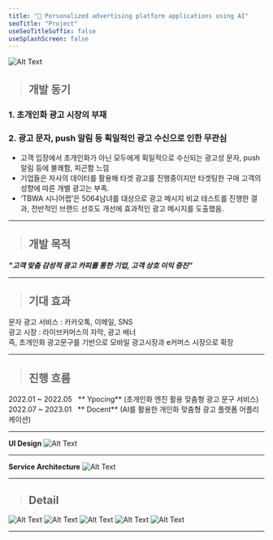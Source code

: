 ```yaml
---
title: "📱 Personalized advertising platform applications using AI"
seoTitle: "Project"
useSeoTitleSuffix: false
useSplashScreen: false
---
```


![Alt Text](/docent_d0.jpg)

> ## 개발 동기   
###  1. 초개인화 광고 시장의 부재       
###  2. 광고 문자, push 알림 등 획일적인 광고 수신으로 인한 무관심  
+ 고객 입장에서 초개인화가 아닌 모두에게 획일적으로 수신되는 광고성 문자, push 알림 등에 불쾌함, 피곤함 느낌    
+ 기업들은 자사의 데이터를 활용해 타겟 광고를 진행중이지만 타겟팅한 구매 고객의 성향에 따른 개별 광고는 부족.       
+ ‘TBWA 시니어랩’은 5064남녀를 대상으로 광고 메시지 비교 테스트를 진행한 결과, 전반적인 브랜드 선호도 개선에 효과적인 광고 메시지를 도출했음. 
___
> ## 개발 목적      
**_"고객 맞춤 감성적 광고 카피를 통한 기업, 고객 상호 이익 증진”_** 
___
> ## 기대 효과  
문자 광고 서비스 : 카카오톡, 이메일, SNS    
광고 시장 : 라이브커머스의 자막, 광고 배너     
즉, 초개인화 광고문구를 기반으로 모바일 광고시장과 e커머스 시장으로 확장    
___
> ## 진행 흐름
2022.01 ~ 2022.05 &nbsp;&nbsp;** Ypocing** (초개인화 엔진 활용 맞춤형 광고 문구 서비스)       
2022.07 ~ 2023.01 &nbsp;&nbsp;** Docent** (AI를 활용한 개인화 맞춤형 광고 플랫폼 어플리케이션)     

___
**UI Design** ![Alt Text](/docent_d1.png)
___
**Service Architecture** ![Alt Text](/docent_d2w.png)
___
> ## Detail
![Alt Text](/docent_d3.png)
![Alt Text](/docent_d4.png)
![Alt Text](/docent_d5.png)
![Alt Text](/docent_d6.png)
![Alt Text](/docent_d7.png)

___
